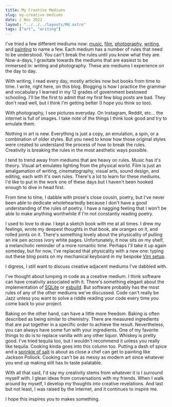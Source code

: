 ```yaml
---
title: My Creative Mediums
slug: my-creative-mediums
date: 2 Nov 2022
layout: "../../../layouts/Md.astro"
tags: ["art", "writing"]
---
```


I've tried a few different mediums now:
[music](/create/#tunes),
[film](https://www.youtube.com/channel/UC8WzolokXeJKN2d4dMrjPlA),
[photography](https://www.instagram.com/uhhuhhuny/),
[writing](/blog), and
[painting](/create) to name a few.
Each medium has a number of rules that need to be understood.
You can't break the rules until you know what they are.
Now-a-days, I gravitate towards the mediums that are easiest to be immersed in: writing and photography.
These are mediums I experience on the day to day.

With writing, I read every day, mostly articles now but books from time to time.
I write, right here, on this blog.
Blogging is how I practice the grammar and vocabulary I learned in my 12 grades of government bestowed schooling.
I'll be the first to admit that my first few blog posts are bad.
They don't read well, but I think I'm getting better (I hope you think so too).

With photography, I see pictures everyday.
On Instagram, Reddit, etc... the internet is full of images.
I take note of the things I think look good and try to emulate them.

Nothing in art is new.
Everything is just a copy, an emulation, a spin, or a combination of older styles.
But you need to know how those original styles were created to understand
the process of how to break the rules.
Creativity is breaking the rules in the most aesthetic ways possible.

I tend to trend away from mediums that are heavy on rules.
Music has it's theory.
Visual art emulates lighting from the physical world.
Film is just an amalgamation of writing, cinematography, visual arts, sound design, and editing, each with it's
own rules.
There's a lot to learn for these mediums.
I'd like to put in the work one of these days but I haven't been hooked enough to dive in head first.

From time to time, I dabble with prose's close cousin, poetry, but I've never
been able to dedicate wholeheartedly because I don't have a good understanding of
the rules of poetry.
I have a nagging feeling that I won't be able to make anything worthwhile if I'm
not constantly reading poetry.

I used to love to draw.
I kept a sketch book with me at all times.
I drew my feelings, wrote my deepest thoughts in that book, ate oranges on it, and rolled joints on it.
There's something lovely about the physicality of pulling an ink pen across ivory white pages.
Unfortunately, it now sits on my shelf, a melancholic reminder of a more romantic time.
Perhaps I'll take it up again someday, but for now, I've replaced that physicality with a new one:
typing out these blog posts on my mechanical keyboard in my bespoke
[Vim setup](https://github.com/ec965/dotfiles/tree/master/roles/nvim/files).

I digress, I still want to discuss creative adjacent mediums I've dabbled with.

I've thought about lumping in code as a creative medium.
I think software can have creativity associated with it.
There's something elegant about the implementation of [SQLite](https://www.sqlite.org/index.html)
or [esbuild](https://esbuild.github.io/).
But software probably has the most rules of any of the other mediums we've discussed.
Code can't really be Jazz unless you want to solve a riddle reading your code every time you come
back to your project.

Baking on the other hand, can have a little more freedom.
Baking is often described as being similar to chemistry.
There are measured ingredients that are put together in a specific order to achieve the result.
Nevertheless, you can always have some fun with your ingredients.
One of my favorite things to do is to replace vanilla with any other liquor.
Whiskey is pretty good.
I've tried tequila too, but I wouldn't recommend it unless you really like tequila.
Cooking kinda goes into this column too.
Putting a dash of spice and a [sprinkle of salt](https://www.instagram.com/nusr_et/)
is about as close a chef can get to painting like Jackson Pollock.
Cooking can't be as messy as modern art since whatever you end up making still has to taste palatable.

With all that said, I'd say my creativity stems from whatever it is I surround myself with.
I glean ideas from conversations with my friends.
When I walk around by myself, I develop my thoughts into creative revelations.
And last but not least, I was raised by the internet, and it continues to inspire me.

I hope this inspires you to makes something.
